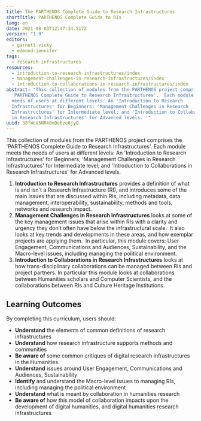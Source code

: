```yaml
---
title: The PARTHENOS Complete Guide to Research Infrastructures
shortTitle: PARTHENOS Complete Guide to RIs
lang: en
date: 2021-08-03T12:47:34.517Z
version: "1.9"
editors:
  - garnett-vicky
  - edmond-jennifer
tags:
  - research-infrastructures
resources:
  - introduction-to-research-infrastructures/index
  - management-challenges-in-research-infrastructures/index
  - introduction-to-collaborations-in-research-infrastructures/index
abstract: "This collection of modules from the PARTHENOS project comprise the
  'PARTHENOS Complete Guide to Research Infrastructures'.  Each module meets the
  needs of users at different levels: An 'Introduction to Research
  Infrastructures' for Beginners; 'Management Challenges in Research
  Infrastructures' for Intermediate level; and 'Introduction to Collaborations
  in Research Infrastructures' for Advanced levels.  "
uuid: 38fWcV5NRk0nDebze6jyQ
---
```


This collection of modules from the PARTHENOS project comprises the 'PARTHENOS Complete Guide to Research Infrastructures'. Each module meets the needs of users at different levels: An 'Introduction to Research Infrastructures' for Beginners; 'Management Challenges in Research Infrastructures' for Intermediate level; and 'Introduction to Collaborations in Research Infrastructures' for Advanced levels.

1. **Introduction to Research Infrastructures** provides a definition of what is and isn't a Research Infrastructure (RI), and introduces some of the main issues that are discussed within RIs, including metadata, data management, interoperability, sustainability, methods and tools, networks and research impact.
2. **Management Challenges in Research Infrastructures** looks at some of the key management issues that arise within RIs with a clarity and urgency they don’t often have below the infrastructural scale.  It also looks at key trends and developments in these areas, and how exemplar projects are applying them.  In particular, this module covers: User Engagement, Communications and Audiences, Sustainability, and the Macro-level issues, including managing the political environment.
3. **Introduction to Collaborations in Research Infrastructures** looks at how trans-disciplinary collaborations can be managed between RIs and project partners. In particular this module looks at collaborations between Humanities scholars and Computer Scientists, and the collaborations between RIs and Culture Heritage Institutions.

## Learning Outcomes

By completing this curriculum, users should:

- **Understand** the elements of common definitions of research infrastructures
- **Understand** how research infrastructure supports methods and communities
- **Be aware of** some common critiques of digital research infrastructures in the Humanities.
- **Understand** issues around User Engagement, Communications and Audiences, Sustainability
- **Identify** and understand the Macro-level issues to managing RIs, including managing the political environment
- **Understand** what is meant by collaboration in humanities research
- **Be aware of** how this model of collaboration impacts upon the development of digital humanities, and digital humanities research infrastructures
